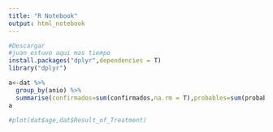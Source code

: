 ```yaml
---
title: "R Notebook"
output: html_notebook
---
```


```r

#Descargar
#juan estuvo aqui mas tiempo
install.packages("dplyr",dependencies = T)
library("dplyr")

a<-dat %>%
  group_by(anio) %>% 
  summarise(confirmados=sum(confirmados,na.rm = T),probables=sum(probables, na.rm = T))
a

#plot(dat$age,dat$Result_of_Treatment)

```
